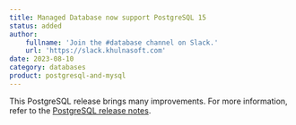 ```yaml
---
title: Managed Database now support PostgreSQL 15
status: added
author:
    fullname: 'Join the #database channel on Slack.'
    url: 'https://slack.khulnasoft.com'
date: 2023-08-10
category: databases
product: postgresql-and-mysql
---
```


This PostgreSQL release brings many improvements. For more information, refer to the [PostgreSQL release notes](https://www.postgresql.org/about/news/postgresql-153-148-1311-1215-and-1120-released-2637/).

